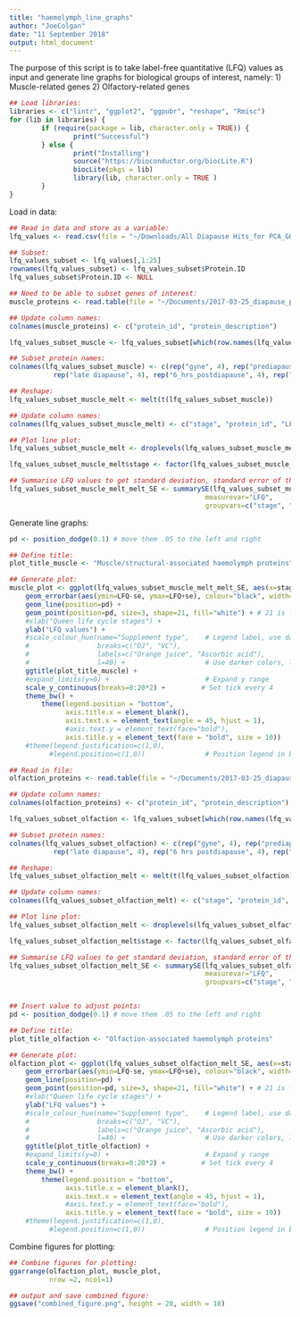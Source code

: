```yaml
---
title: "haemolymph_line_graphs"
author: "JoeColgan"
date: "11 September 2018"
output: html_document
---
```


The purpose of this script is to take label-free quantitative (LFQ) values as input and generate line graphs for biological groups of interest, namely:
1) Muscle-related genes
2) Olfactory-related genes

```r
## Load libraries:
libraries <- c("lintr", "ggplot2", "ggpubr", "reshape", "Rmisc")
for (lib in libraries) {
        if (require(package = lib, character.only = TRUE)) {
                print("Successful")
        } else {
                print("Installing")
                source("https://bioconductor.org/biocLite.R")
                biocLite(pkgs = lib)
                library(lib, character.only = TRUE )
        }
}
```

Load in data:

```r
## Read in data and store as a variable:
lfq_values <- read.csv(file = "~/Downloads/All Diapause Hits_for PCA_GOs.csv", header = TRUE)

## Subset:
lfq_values_subset <- lfq_values[,1:25]
rownames(lfq_values_subset) <- lfq_values_subset$Protein.ID
lfq_values_subset$Protein.ID <- NULL

## Need to be able to subset genes of interest:
muscle_proteins <- read.table(file = "~/Documents/2017-03-25_diapause_proteomics/input_for_line_plots/muscle_proteins.txt", header = FALSE)

## Update column names:
colnames(muscle_proteins) <- c("protein_id", "protein_description")

lfq_values_subset_muscle <- lfq_values_subset[which(row.names(lfq_values_subset) %in% muscle_proteins$protein_id), ]

## Subset protein names:
colnames(lfq_values_subset_muscle) <- c(rep("gyne", 4), rep("prediapause", 4), rep("early_diapause", 4),
           rep("late diapause", 4), rep("6_hrs_postdiapause", 4), rep("48_hours_postdiapause", 4))

## Reshape:
lfq_values_subset_muscle_melt <- melt(t(lfq_values_subset_muscle))

## Update column names:
colnames(lfq_values_subset_muscle_melt) <- c("stage", "protein_id", "LFQ")

## Plot line plot:
lfq_values_subset_muscle_melt <- droplevels(lfq_values_subset_muscle_melt)

lfq_values_subset_muscle_melt$stage <- factor(lfq_values_subset_muscle_melt$stage, levels = c("gyne", "prediapause", "early_diapause", "late diapause", "6_hrs_postdiapause", "48_hours_postdiapause"))

## Summarise LFQ values to get standard deviation, standard error of the mean and a default (95%) confidence interval:      
lfq_values_subset_muscle_melt_melt_SE <- summarySE(lfq_values_subset_muscle_melt, 
                                                 measurevar="LFQ", 
                                                 groupvars=c("stage", "protein_id"))

```

Generate line graphs:

```r
pd <- position_dodge(0.1) # move them .05 to the left and right

## Define title:
plot_title_muscle <- "Muscle/structural-associated haemolymph proteins"

## Generate plot:
muscle_plot <- ggplot(lfq_values_subset_muscle_melt_melt_SE, aes(x=stage, y=LFQ, colour=protein_id, group=protein_id)) + 
    geom_errorbar(aes(ymin=LFQ-se, ymax=LFQ+se), colour="black", width=.1, position=pd) +
    geom_line(position=pd) +
    geom_point(position=pd, size=3, shape=21, fill="white") + # 21 is filled circle
    #xlab("Queen life cycle stages") +
    ylab("LFQ values") +
    #scale_colour_hue(name="Supplement type",    # Legend label, use darker colors
    #                 breaks=c("OJ", "VC"),
    #                 labels=c("Orange juice", "Ascorbic acid"),
    #                 l=40) +                    # Use darker colors, lightness=40
    ggtitle(plot_title_muscle) +
    #expand_limits(y=0) +                        # Expand y range
    scale_y_continuous(breaks=0:20*2) +         # Set tick every 4
    theme_bw() +
        theme(legend.position = "bottom",
              axis.title.x = element_blank(),
              axis.text.x = element_text(angle = 45, hjust = 1),
              #axis.text.y = element_text(face="bold"),
              axis.title.y = element_text(face = "bold", size = 10))
    #theme(legend.justification=c(1,0),
          #legend.position=c(1,0))               # Position legend in bottom right


```

```r
## Read in file:
olfaction_proteins <- read.table(file = "~/Documents/2017-03-25_diapause_proteomics/input_for_line_plots/olfaction_proteins.txt", header = FALSE)

## Update column names:
colnames(olfaction_proteins) <- c("protein_id", "protein_description")

lfq_values_subset_olfaction <- lfq_values_subset[which(row.names(lfq_values_subset) %in% olfaction_proteins$protein_id), ]

## Subset protein names:
colnames(lfq_values_subset_olfaction) <- c(rep("gyne", 4), rep("prediapause", 4), rep("early diapause", 4),
           rep("late diapause", 4), rep("6 hrs postdiapause", 4), rep("48 hours postdiapause", 4))

## Reshape:
lfq_values_subset_olfaction_melt <- melt(t(lfq_values_subset_olfaction))

## Update column names:
colnames(lfq_values_subset_olfaction_melt) <- c("stage", "protein_id", "LFQ")

## Plot line plot:
lfq_values_subset_olfaction_melt <- droplevels(lfq_values_subset_olfaction_melt)

lfq_values_subset_olfaction_melt$stage <- factor(lfq_values_subset_olfaction_melt$stage, levels = c("gyne", "prediapause", "early diapause", "late diapause", "6 hrs postdiapause", "48 hours postdiapause"))

## Summarise LFQ values to get standard deviation, standard error of the mean and a default (95%) confidence interval:      
lfq_values_subset_olfaction_melt_SE <- summarySE(lfq_values_subset_olfaction_melt, 
                                                 measurevar="LFQ", 
                                                 groupvars=c("stage", "protein_id"))


## Insert value to adjust points:
pd <- position_dodge(0.1) # move them .05 to the left and right

## Define title:
plot_title_olfaction <- "Olfaction-associated haemolymph proteins"

## Generate plot:
olfaction_plot <- ggplot(lfq_values_subset_olfaction_melt_SE, aes(x=stage, y=LFQ, colour=protein_id, group=protein_id)) + 
    geom_errorbar(aes(ymin=LFQ-se, ymax=LFQ+se), colour="black", width=.1, position=pd) +
    geom_line(position=pd) +
    geom_point(position=pd, size=3, shape=21, fill="white") + # 21 is filled circle
    #xlab("Queen life cycle stages") +
    ylab("LFQ values") +
    #scale_colour_hue(name="Supplement type",    # Legend label, use darker colors
    #                 breaks=c("OJ", "VC"),
    #                 labels=c("Orange juice", "Ascorbic acid"),
    #                 l=40) +                    # Use darker colors, lightness=40
    ggtitle(plot_title_olfaction) +
    #expand_limits(y=0) +                        # Expand y range
    scale_y_continuous(breaks=0:20*2) +         # Set tick every 4
    theme_bw() +
        theme(legend.position = "bottom",
              axis.title.x = element_blank(),
              axis.text.x = element_text(angle = 45, hjust = 1),
              #axis.text.y = element_text(face="bold"),
              axis.title.y = element_text(face = "bold", size = 10))
    #theme(legend.justification=c(1,0),
          #legend.position=c(1,0))               # Position legend in bottom right
```

Combine figures for plotting:

```r
## Combine figures for plotting:
ggarrange(olfaction_plot, muscle_plot,
          nrow =2, ncol=1)

## output and save combined figure:
ggsave("combined_figure.png", height = 20, width = 18)

```

